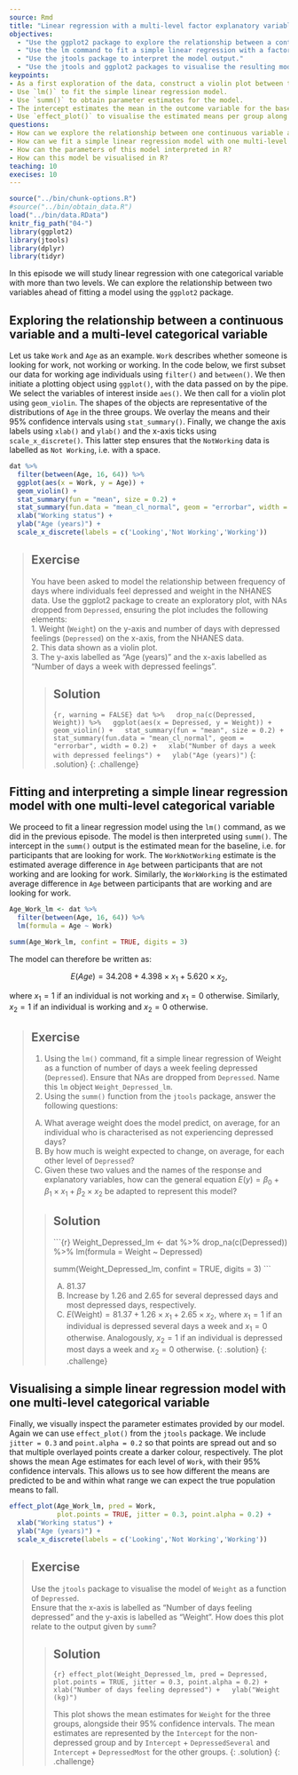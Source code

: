 ---
source: Rmd
title: "Linear regression with a multi-level factor explanatory variable"
objectives:
  - "Use the ggplot2 package to explore the relationship between a continuous variable and a factor variable with more than two levels."
  - "Use the lm command to fit a simple linear regression with a factor explanatory variable with more than two levels."
  - "Use the jtools package to interpret the model output."
  - "Use the jtools and ggplot2 packages to visualise the resulting model."
keypoints:
- As a first exploration of the data, construct a violin plot between the two variables.
- Use `lm()` to fit the simple linear regression model.
- Use `summ()` to obtain parameter estimates for the model.
- The intercept estimates the mean in the outcome variable for the baseline group. The other parameters estimate the differences in the means in the outcome variable between the baseline and contrast groups.
- Use `effect_plot()` to visualise the estimated means per group along with their 95% CIs.
questions:
- How can we explore the relationship between one continuous variable and one multi-level categorical variable prior to fitting a simple linear regression?
- How can we fit a simple linear regression model with one multi-level categorical explanatory variable in R?
- How can the parameters of this model interpreted in R?
- How can this model be visualised in R?
teaching: 10
execises: 10
---

```{r, include=FALSE}
source("../bin/chunk-options.R")
#source("../bin/obtain_data.R")
load("../bin/data.RData")
knitr_fig_path("04-")
library(ggplot2)
library(jtools)
library(dplyr)
library(tidyr)
```

In this episode we will study linear regression with one categorical variable with more than two levels. We can explore the relationship between two variables ahead of fitting a model using the `ggplot2` package.

## Exploring the relationship between a continuous variable and a multi-level categorical variable
Let us take `Work` and `Age` as an example. `Work` describes whether someone is looking for work, not working or working. In the code below, we first subset our data for working age individuals using `filter()` and `between()`. We then initiate a plotting object using `ggplot()`, with the data passed on by the pipe. We select the variables of interest inside `aes()`. We then call for a violin plot using `geom_violin`. The shapes of the objects are representative of the distributions of `Age` in the three groups. We overlay the means and their 95% confidence intervals using `stat_summary()`. Finally, we change the axis labels using `xlab()` and `ylab()` and the x-axis ticks using `scale_x_discrete()`. This latter step ensures that the `NotWorking` data is labelled as `Not Working`, i.e. with a space. 

```{r explore Work vs Age, warning = FALSE}
dat %>%
  filter(between(Age, 16, 64)) %>%
  ggplot(aes(x = Work, y = Age)) +
  geom_violin() + 
  stat_summary(fun = "mean", size = 0.2) +
  stat_summary(fun.data = "mean_cl_normal", geom = "errorbar", width = 0.2) + 
  xlab("Working status") + 
  ylab("Age (years)") +
  scale_x_discrete(labels = c('Looking','Not Working','Working'))
```

> ## Exercise  
> You have been asked to model the relationship between frequency of
> days where individuals feel depressed and weight in the NHANES data.
> Use the ggplot2 package to create an exploratory plot, with NAs dropped from `Depressed`,
> ensuring the plot includes the following elements:  
> 1. Weight (`Weight`) on the y-axis and number of days with
> depressed feelings (`Depressed`) on the x-axis, from the NHANES data.  
> 2. This data shown as a violin plot.  
> 3. The y-axis labelled as "Age (years)" and the x-axis labelled as 
> "Number of days a week with depressed feelings".
>
> > ## Solution
> > 
> > ```{r, warning = FALSE}
> > dat %>%
> >   drop_na(c(Depressed, Weight)) %>%
> >   ggplot(aes(x = Depressed, y = Weight)) +
> >   geom_violin() +
> >   stat_summary(fun = "mean", size = 0.2) +
> >   stat_summary(fun.data = "mean_cl_normal", geom = "errorbar", width = 0.2) +
> >   xlab("Number of days a week with depressed feelings") +
> >   ylab("Age (years)")
> > ```
> {: .solution}
{: .challenge}

## Fitting and interpreting a simple linear regression model with one multi-level categorical variable
We proceed to fit a linear regression model using the `lm()` command, as we did in the previous episode. The model is then interpreted using `summ()`. The intercept in the `summ()` output is the estimated mean for the baseline, i.e. for participants that are looking for work. The `WorkNotWorking` estimate is the estimated average difference in `Age` between participants that are not working and are looking for work. Similarly, the `WorkWorking` is the estimated average difference in `Age` between participants that are working and are looking for work.

```{r Age vs Work lm}
Age_Work_lm <- dat %>%
  filter(between(Age, 16, 64)) %>%
  lm(formula = Age ~ Work)

summ(Age_Work_lm, confint = TRUE, digits = 3)
```

The model can therefore be written as:

$$E(Age) = 34.208 + 4.398 \times x_1 + 5.620 \times x_2,$$

where $x_1 = 1$ if an individual is not working and $x_1 = 0$ otherwise.
Similarly, $x_2 = 1$ if an individual is working and $x_2 = 0$ otherwise. 

> ## Exercise  
> 1. Using the `lm()` command, fit a simple linear regression of Weight 
> as a function of number of days a week feeling depressed (`Depressed`). 
> Ensure that NAs are dropped from `Depressed`. Name this `lm` object `Weight_Depressed_lm`.  
> 2. Using the `summ()` function from the `jtools` package,
> answer the following questions:
>   
> A) What average weight does the model predict, on average,
> for an individual who is characterised as not experiencing depressed days?  
> B) By how much is weight expected to change, 
> on average, for each other level of `Depressed`?  
> C) Given these two values and the names of the response and explanatory
> variables, how can the general equation $E(y) = \beta_0 + {\beta}_1 
> \times x_1 + {\beta}_2 \times x_2$ be adapted to represent this model?
> 
> > ## Solution
> > 
> > ```{r}
> > Weight_Depressed_lm <- dat %>%
> >   drop_na(c(Depressed)) %>%
> >   lm(formula = Weight ~ Depressed)
> > 
> > summ(Weight_Depressed_lm, confint = TRUE, digits = 3)
> > ```
> > 
> > A) 81.37  
> > B) Increase by 1.26 and 2.65 for several depressed days and most 
> > depressed days, respectively.
> > C) $E(\text{Weight}) = 81.37 + 1.26 \times x_1 + 
> > 2.65 \times x_2$, 
> > where $x_1 = 1$ if an individual is depressed several days a week 
> > and $x_1 = 0$ otherwise. Analogously, 
> > $x_2 = 1$ if an individual is depressed most days a week and 
> > $x_2 = 0$ otherwise.
> {: .solution}
{: .challenge}

## Visualising a simple linear regression model with one multi-level categorical variable
Finally, we visually inspect the parameter estimates provided by our model. Again we can use `effect_plot()` from the `jtools` package. We include `jitter = 0.3` and `point.alpha = 0.2` so that points are spread out and so that multiple overlayed points create a darker colour, respectively. The plot shows the mean Age estimates for each level of `Work`, with their 95% confidence intervals. This allows us to see how different the means are predicted to be and within what range we can expect the true population means to fall.

```{r effect_plot age vs work}
effect_plot(Age_Work_lm, pred = Work,
            plot.points = TRUE, jitter = 0.3, point.alpha = 0.2) +
  xlab("Working status") + 
  ylab("Age (years)") +
  scale_x_discrete(labels = c('Looking','Not Working','Working'))
```

> ## Exercise  
> Use the `jtools` package to visualise the model of `Weight` as a 
> function of `Depressed`.  
> Ensure that the x-axis is labelled as "Number of days feeling depressed" 
> and the y-axis is labelled as "Weight".
> How does this plot relate to the output given by `summ`?
>
> > ## Solution
> > 
> > ```{r}
> > effect_plot(Weight_Depressed_lm, pred = Depressed, 
> > plot.points = TRUE, jitter = 0.3, point.alpha = 0.2) +
> >   xlab("Number of days feeling depressed") +
> >   ylab("Weight (kg)")
> > ```
> > 
> > This plot shows the mean estimates for `Weight` for the three groups, 
> > alongside their 95% confidence intervals. The mean estimates are 
> > represented by the `Intercept` for the non-depressed group and 
> > by `Intercept` + `DepressedSeveral` and `Intercept` + `DepressedMost` for 
> > the other groups. 
> {: .solution}
{: .challenge}


